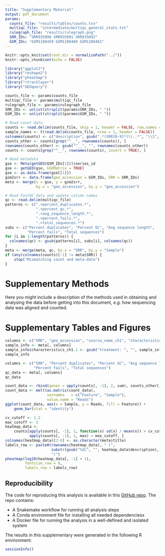 ```yaml
---
title: "Supplementary Material"
output: pdf_document
params:
  counts_file: "results/tables/counts.tsv"
  multiqc_file: "intermediate/multiqc_general_stats.txt"
  rulegraph_file: "results/rulegraph.png"
  SRR_IDs: "SRR935090 SRR935091 SRR935092"
  GSM_IDs: "GSM1186459 GSM1186460 GSM1186461"
---
```


```r
knitr::opts_knit$set(root.dir = normalizePath("../"))
knitr::opts_chunk$set(echo = FALSE)
```

```r
library("ggplot2")
library("reshape2")
library("pheatmap")
library("rtracklayer")
library("GEOquery")
```

```r
counts_file <- params$counts_file
multiqc_file <- params$multiqc_file
rulegraph_file <- params$rulegraph_file
SRR_IDs <- unlist(strsplit(params$SRR_IDs, " "))
GSM_IDs <- unlist(strsplit(params$GSM_IDs, " "))
```

```r
# Read count data
counts <- read.delim(counts_file, skip = 1, header = FALSE, row.names = 1)
sample_names <- t(read.delim(counts_file, nrow = 1, header = FALSE))
colnames(counts) <- c("description", gsub(".*(SRR[0-9]*)\\..*", "\\1", sample_names))
counts_other <- counts[grep("^__", rownames(counts)), ]
rownames(counts_other) <- gsub("^__", "", rownames(counts_other))
counts <- counts[grep("^__", rownames(counts), invert = TRUE), ]

# Read metadata
gse <- Meta(getGEO(GSM_IDs[1]))$series_id
gse <- getGEO(gse, GSEMatrix = TRUE)
gse <- as.data.frame(gse[[1]])
gsm2srr <- data.frame(geo_accession = GSM_IDs, SRR = SRR_IDs)
meta <- merge(x = gse, y = gsm2srr,
              by.x = "geo_accession", by.y = "geo_accession")

# Read FastQC data and update column names
qc <- read.delim(multiqc_file)
patterns <- c(".+percent_duplicates.*",
              ".+percent_gc.*",
              ".+avg_sequence_length.*",
              ".+percent_fails.*",
              ".+total_sequences.*")
subs <- c("Percent duplicates", "Percent GC", "Avg sequence length",
          "Percent fails", "Total sequences")
for (i in 1:length(patterns)) {
  colnames(qc) <- gsub(patterns[i], subs[i], colnames(qc))
}
meta <- merge(meta, qc, by.x = "SRR", by.y = "Sample")
if (any(colnames(counts)[-1] != meta$SRR)) {
    stop("Mismatching count and meta-data")
}
```

# Supplementary Methods

Here you might include a description of the methods used in obtaining and
analysing the data before getting into this document, *e.g.* how sequencing data
was aligned and counted.

# Supplementary Tables and Figures

```r
columns <- c("SRR", "geo_accession", "source_name_ch1", "characteristics_ch1.1")
sample_info <- meta[, columns]
sample_info$characteristics_ch1.1 <- gsub("treatment: ", "", sample_info$characteristics_ch1.1)
sample_info
```

```r
columns <- c("SRR", "Percent duplicates", "Percent GC", "Avg sequence length",
             "Percent fails", "Total sequences")
qc_data <- meta[, columns]
qc_data
```

```r
count_data <- rbind(genes = apply(counts[, -1], 2, sum), counts_other[, -1])
count_data <- melt(as.matrix(count_data),
                   varnames   = c("Feature", "Sample"),
                   value.name = "Reads")
ggplot(count_data, aes(x = Sample, y = Reads, fill = Feature)) +
    geom_bar(stat = "identity")
```

```r
cv_cutoff <- 1.2
max_cutoff <- 5
heatmap_data <-
    counts[apply(counts[, -1], 1, function(x) sd(x) / mean(x)) > cv_cutoff &
           apply(counts[, -1], 1, max) > max_cutoff, ]
colnames(heatmap_data)[2:4] <- as.character(meta$title)
labels_row <- paste0(rownames(heatmap_data), " (",
                     substr(gsub("%2C", "", heatmap_data$description), 1, 50),
                     ")")
pheatmap(log10(heatmap_data[, -1] + 1),
         fontsize_row = 8,
         labels_row = labels_row)
```

## Reproducibility

The code for reproducing this analysis is available in this [GitHub repo](https://github.com/NBISweden/workshop-reproducible-research/tree/master/docker).
The repo contains:

* A Snakemake workflow for running all analysis steps
* A Conda environment file for installing all needed dependenciesx
* A Docker file for running the analysis in a well-defined and isolated system

The results in this supplementary were generated in the following R environment:

```r
sessionInfo()
```
